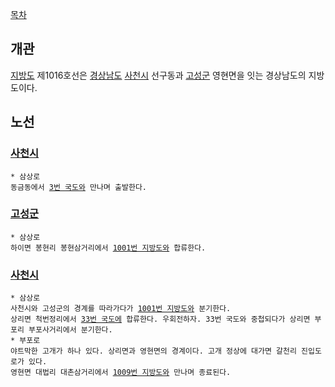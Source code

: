 [[목차]]
== 개관 ==
[[지방도]] 제1016호선은 [[경상남도]] [[사천시]] 선구동과 [[고성군(경상남도)|고성군]] 영현면을 잇는 경상남도의 지방도이다.

== 노선 ==
=== [[사천시]] ===
 * 삼상로
 동금동에서 [[3번 국도]]와 만나며 출발한다.
=== [[고성군(경상남도)|고성군]] ===
 * 삼상로
 하이면 봉현리 봉현삼거리에서 [[1001번 지방도]]와 합류한다.
=== [[사천시]] ===
 * 삼상로
 사천시와 고성군의 경계를 따라가다가 [[1001번 지방도]]와 분기한다.
 상리면 척번정리에서 [[33번 국도]]에 합류한다. 우회전하자. 33번 국도와 중첩되다가 상리면 부포리 부포사거리에서 분기한다.
 * 부포로
 야트막한 고개가 하나 있다. 상리면과 영현면의 경계이다. 고개 정상에 대가면 갈천리 진입도로가 있다.
 영현면 대법리 대촌삼거리에서 [[1009번 지방도]]와 만나며 종료된다.
